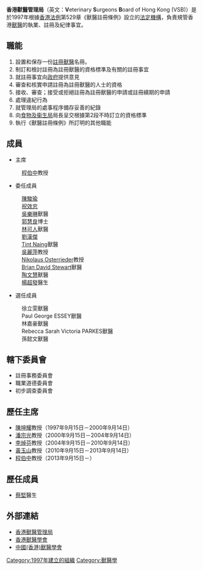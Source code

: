 {{香港公營機構基礎資訊
|中文機構名稱=獸醫管理局
|英文機構名稱=Veterinary Surgeons Board
|機構標誌=
|標誌大小=
|首長職銜=主席
|首長姓名=程伯中教授{{SBS}}
|副首長職銜=
|副首長姓名=
|副首長職銜2=
|副首長姓名2=
|成立年份=1997年
|法律基礎=第529章《獸醫註冊條例》
|聯繫部門=
|類型=法定機構
|總部={{HK}}[[九龍|九龍]][[長沙灣道|長沙灣道]]303號[[長沙灣政府合署|長沙灣政府合署]]5樓
|網站={{Official website|https://www.vsbhk.org.hk/index.html|官方網站}}
}}

'''香港獸醫管理局'''（英文：'''V'''eterinary '''S'''urgeons '''B'''oard of Hong Kong (VSB)）是於1997年根據[[香港法例|香港法例]]第529章《獸醫註冊條例》設立的[[香港法定機構|法定機構]]，負責規管香港[[獸醫|獸醫]]的執業、註冊及紀律事宜。

==職能==
#設置和保存一份[[註冊獸醫|註冊獸醫]]名冊。 
#制訂和檢討註冊為註冊獸醫的資格標準及有關的註冊事宜 
#就註冊事宜向[[香港政府|政府]]提供意見 
#審查和核實申請註冊為註冊獸醫的人士的資格 
#接收、審查；接受或拒絕註冊為註冊獸醫的申請或註冊續期的申請
#處理違紀行為 
#就管理局的處事程序備存妥善的紀錄 
#向[[食物及衞生局|食物及衞生局]]局長呈交根據第2段不時訂立的資格標準
#執行《獸醫註冊條例》所訂明的其他職能 

==成員==
*主席
:[[程伯中|程伯中]]教授

*委任成員
:[[陳駿瑜|陳駿瑜]]
:[[祝效忠|祝效忠]]
:[[吳樂琳|吳樂琳]]獸醫
:[[郭慧良|郭慧良]]博士
:[[林可人|林可人]]獸醫
:[[劉漢傑|劉漢傑]]
:[[Tint_Naing|Tint Naing]]獸醫
:[[吳麗萍|吳麗萍]]教授
:[[Nikolaus_Osterrieder|Nikolaus Osterrieder]]教授
:[[Brian_David_Stewart|Brian David Stewart]]獸醫
:[[陶文慧|陶文慧]]獸醫
:[[楊超發|楊超發]]醫生

*選任成員
:徐立雯獸醫
:Paul George ESSEY獸醫
:林嘉豪獸醫
:Rebecca Sarah Victoria PARKES獸醫
:孫懿文獸醫

==轄下委員會==
*註冊事務委員會
*職業道德委員會
*初步調查委員會

==歷任主席==
*[[陳坤耀|陳坤耀]]教授（1997年9月15日－2000年9月14日）
*[[潘宗光|潘宗光]]教授（2000年9月15日－2004年9月14日）
*[[李焯芬|李焯芬]]教授（2004年9月15日－2010年9月14日）
*[[黃玉山|黃玉山]]教授（2010年9月15日－2013年9月14日）
*[[程伯中|程伯中]]教授（2013年9月15日－）

==歷任成員==
*[[蔡堅|蔡堅]]醫生
==外部連結==
*[http://www.vsbhk.org.hk/ 香港獸醫管理局] {{Wayback|url=http://www.vsbhk.org.hk/ |date=20210127005124 }}
*[http://www.hkva.org/index.asp 香港獸醫學會] {{Wayback|url=http://www.hkva.org/index.asp |date=20210125212056 }}
*[https://web.archive.org/web/20100711163015/http://www.chkva.org/ 中國(香港)獸醫學會]

{{香港公營機構}}

[[Category:1997年建立的組織|Category:1997年建立的組織]]
[[Category:獸醫學|Category:獸醫學]]